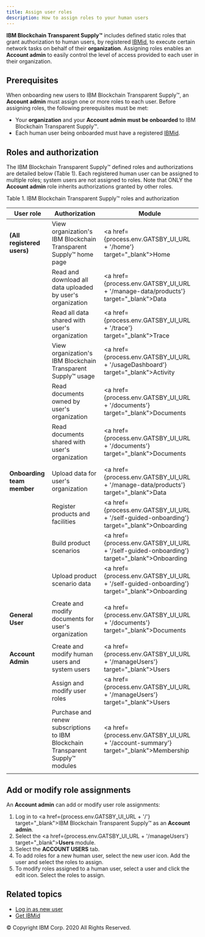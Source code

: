 ```yaml
---
title: Assign user roles
description: How to assign roles to your human users
---
```


<PageDescription>

**IBM Blockchain Transparent Supply™** includes defined static roles that grant authorization to
human users, by registered <a target="_blank" href="https://www.ibm.com/account/us-en/signup/register.html">IBMid</a>,
to execute certain network tasks on behalf of their **organization**. Assigning
roles enables an **Account admin** to easily control the level of access provided to
each user in their organization.

</PageDescription>


## Prerequisites

When onboarding new users to IBM Blockchain Transparent Supply™, an **Account admin** must assign
one or more roles to each user. Before assigning roles, the following prerequisites
must be met:

* Your **organization** and your **Account admin** **must be onboarded** to IBM Blockchain Transparent Supply™.
* Each human user being onboarded must have a registered <a target="_blank" href="https://www.ibm.com/account/us-en/signup/register.html">IBMid</a>.

## Roles and authorization

The IBM Blockchain Transparent Supply™ defined roles and authorizations are detailed below (Table 1). Each registered
human user can be assigned to multiple roles; system users are not assigned to roles. Note that
ONLY the **Account admin** role inherits authorizations granted by other roles.

Table 1. IBM Blockchain Transparent Supply™ roles and authorization

| User role | Authorization | Module |
| --------- | ------------- | ------ |
| **(All registered users)**  | View organization's IBM Blockchain Transparent Supply™ home page           | <a href={process.env.GATSBY_UI_URL + '/home'} target="_blank">Home</a> |
|                             | Read and download all data uploaded by user's organization | <a href={process.env.GATSBY_UI_URL + '/manage-data/products'} target="_blank">Data</a> |
|                             | Read all data shared with user's organization          | <a href={process.env.GATSBY_UI_URL + '/trace'} target="_blank">Trace</a> |
|                             | View organization's IBM Blockchain Transparent Supply™ usage               | <a href={process.env.GATSBY_UI_URL + '/usageDashboard'} target="_blank">Activity</a> |
|                             | Read documents owned by user's organization            | <a href={process.env.GATSBY_UI_URL + '/documents'} target="_blank">Documents</a> |
|                             | Read documents shared with user's organization         | <a href={process.env.GATSBY_UI_URL + '/documents'} target="_blank">Documents</a> |
|                             |                                                        |              |
| **Onboarding team member**    | Upload data for user's organization                    | <a href={process.env.GATSBY_UI_URL + '/manage-data/products'} target="_blank">Data</a>         |
|                             | Register products and facilities                       | <a href={process.env.GATSBY_UI_URL + '/self-guided-onboarding'} target="_blank">Onboarding</a>   |
|                             | Build product scenarios                                | <a href={process.env.GATSBY_UI_URL + '/self-guided-onboarding'} target="_blank">Onboarding</a>   |
|                             | Upload product scenario data                           | <a href={process.env.GATSBY_UI_URL + '/self-guided-onboarding'} target="_blank">Onboarding</a>   |
|                             |                                                        |              |
|  **General User**           | Create and modify documents for user's organization    | <a href={process.env.GATSBY_UI_URL + '/documents'} target="_blank">Documents</a> |
|                             |                                                        |              |
|  **Account Admin**           | Create and modify human users and system users         | <a href={process.env.GATSBY_UI_URL + '/manageUsers'} target="_blank">Users</a>        |
|                             | Assign and modify user roles                           | <a href={process.env.GATSBY_UI_URL + '/manageUsers'} target="_blank">Users</a>         |
|                             | Purchase and renew subscriptions to IBM Blockchain Transparent Supply™ modules | <a href={process.env.GATSBY_UI_URL + '/account-summary'} target="_blank">Membership</a>    |
|                             |                                                        |              |

## Add or modify role assignments

An **Account admin** can add or modify user role assignments:

1. Log in to <a href={process.env.GATSBY_UI_URL + '/'} target="_blank">IBM Blockchain Transparent Supply™</a> as an **Account admin**.
1. Select the <a href={process.env.GATSBY_UI_URL + '/manageUsers'} target="_blank">**Users**</a> module.
1. Select the **ACCOUNT USERS** tab.
1. To add roles for a new human user, select the new user icon. Add the user and select the roles to assign.
1. To modify roles assigned to a human user, select a user and click the edit icon. Select the roles to assign.

## Related topics

- [Log in as new user](/how-to/login-new-user)
- <a href="https://www.ibm.com/account/us-en/signup/register.html" target="_blank">Get IBMid</a>

<PageCopyright>© Copyright IBM Corp. 2020 All Rights Reserved.</PageCopyright>
